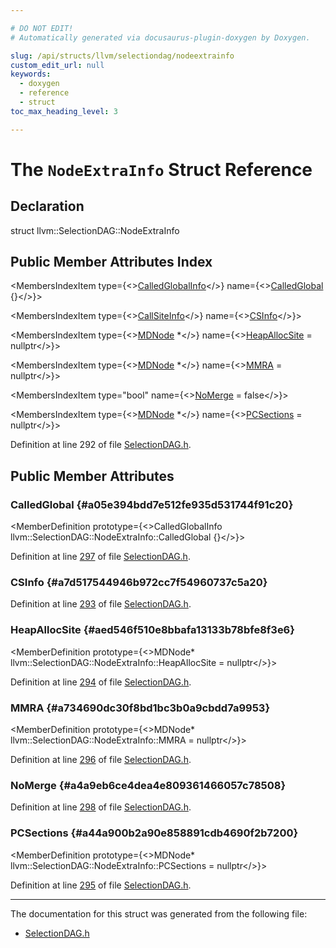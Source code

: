 ```yaml
---

# DO NOT EDIT!
# Automatically generated via docusaurus-plugin-doxygen by Doxygen.

slug: /api/structs/llvm/selectiondag/nodeextrainfo
custom_edit_url: null
keywords:
  - doxygen
  - reference
  - struct
toc_max_heading_level: 3

---
```





# The `NodeExtraInfo` Struct Reference

<DoxygenPage pluginConfig={pluginConfig}>



## Declaration

<CodeBlock>struct llvm::SelectionDAG::NodeExtraInfo</CodeBlock>

## Public Member Attributes Index

<MembersIndex>

<MembersIndexItem
  type={<><a href="/docs/api/structs/llvm/machinefunction/calledglobalinfo">CalledGlobalInfo</a></>}
  name={<><a href="#a05e394bdd7e512fe935d531744f91c20">CalledGlobal</a> &#123;&#125;</>}>
</MembersIndexItem>

<MembersIndexItem
  type={<><a href="/docs/api/structs/llvm/machinefunction/callsiteinfo">CallSiteInfo</a></>}
  name={<><a href="#a7d517544946b972cc7f54960737c5a20">CSInfo</a></>}>
</MembersIndexItem>

<MembersIndexItem
  type={<><a href="/docs/api/classes/llvm/mdnode">MDNode</a> &#42;</>}
  name={<><a href="#aed546f510e8bbafa13133b78bfe8f3e6">HeapAllocSite</a> = nullptr</>}>
</MembersIndexItem>

<MembersIndexItem
  type={<><a href="/docs/api/classes/llvm/mdnode">MDNode</a> &#42;</>}
  name={<><a href="#a734690dc30f8bd1bc3b0a9cbdd7a9953">MMRA</a> = nullptr</>}>
</MembersIndexItem>

<MembersIndexItem
  type="bool"
  name={<><a href="#a4a9eb6ce4dea4e809361466057c78508">NoMerge</a> = false</>}>
</MembersIndexItem>

<MembersIndexItem
  type={<><a href="/docs/api/classes/llvm/mdnode">MDNode</a> &#42;</>}
  name={<><a href="#a44a900b2a90e858891cdb4690f2b7200">PCSections</a> = nullptr</>}>
</MembersIndexItem>

</MembersIndex>


Definition at line 292 of file <a href="/docs/api/files/include/include/llvm/include/llvm/codegen/selectiondag-h">SelectionDAG.h</a>.

<SectionDefinition>

## Public Member Attributes

### CalledGlobal {#a05e394bdd7e512fe935d531744f91c20}

<MemberDefinition
  prototype={<>CalledGlobalInfo llvm::SelectionDAG::NodeExtraInfo::CalledGlobal &#123;&#125;</>}>

Definition at line <a href="/docs/api/files/include/include/llvm/include/llvm/codegen/selectiondag-h/#l00297">297</a> of file <a href="/docs/api/files/include/include/llvm/include/llvm/codegen/selectiondag-h">SelectionDAG.h</a>.
</MemberDefinition>

### CSInfo {#a7d517544946b972cc7f54960737c5a20}

<MemberDefinition
  prototype="CallSiteInfo llvm::SelectionDAG::NodeExtraInfo::CSInfo">

Definition at line <a href="/docs/api/files/include/include/llvm/include/llvm/codegen/selectiondag-h/#l00293">293</a> of file <a href="/docs/api/files/include/include/llvm/include/llvm/codegen/selectiondag-h">SelectionDAG.h</a>.
</MemberDefinition>

### HeapAllocSite {#aed546f510e8bbafa13133b78bfe8f3e6}

<MemberDefinition
  prototype={<>MDNode&#42; llvm::SelectionDAG::NodeExtraInfo::HeapAllocSite = nullptr</>}>

Definition at line <a href="/docs/api/files/include/include/llvm/include/llvm/codegen/selectiondag-h/#l00294">294</a> of file <a href="/docs/api/files/include/include/llvm/include/llvm/codegen/selectiondag-h">SelectionDAG.h</a>.
</MemberDefinition>

### MMRA {#a734690dc30f8bd1bc3b0a9cbdd7a9953}

<MemberDefinition
  prototype={<>MDNode&#42; llvm::SelectionDAG::NodeExtraInfo::MMRA = nullptr</>}>

Definition at line <a href="/docs/api/files/include/include/llvm/include/llvm/codegen/selectiondag-h/#l00296">296</a> of file <a href="/docs/api/files/include/include/llvm/include/llvm/codegen/selectiondag-h">SelectionDAG.h</a>.
</MemberDefinition>

### NoMerge {#a4a9eb6ce4dea4e809361466057c78508}

<MemberDefinition
  prototype="bool llvm::SelectionDAG::NodeExtraInfo::NoMerge = false">

Definition at line <a href="/docs/api/files/include/include/llvm/include/llvm/codegen/selectiondag-h/#l00298">298</a> of file <a href="/docs/api/files/include/include/llvm/include/llvm/codegen/selectiondag-h">SelectionDAG.h</a>.
</MemberDefinition>

### PCSections {#a44a900b2a90e858891cdb4690f2b7200}

<MemberDefinition
  prototype={<>MDNode&#42; llvm::SelectionDAG::NodeExtraInfo::PCSections = nullptr</>}>

Definition at line <a href="/docs/api/files/include/include/llvm/include/llvm/codegen/selectiondag-h/#l00295">295</a> of file <a href="/docs/api/files/include/include/llvm/include/llvm/codegen/selectiondag-h">SelectionDAG.h</a>.
</MemberDefinition>

</SectionDefinition>

<hr/>

The documentation for this struct was generated from the following file:

<ul>
<li><a href="/docs/api/files/include/include/llvm/include/llvm/codegen/selectiondag-h">SelectionDAG.h</a></li>
</ul>

</DoxygenPage>
